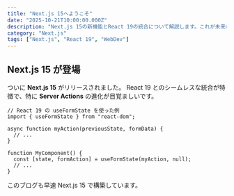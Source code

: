 ```yaml
---
title: "Next.js 15へようこそ"
date: "2025-10-21T10:00:00.000Z"
description: "Next.js 15の新機能とReact 19の統合について解説します。これが未来のWeb開発です。"
category: "Next.js"
tags: ["Next.js", "React 19", "WebDev"]
---
```


## Next.js 15 が登場

ついに **Next.js 15** がリリースされました。
React 19 とのシームレスな統合が特徴で、特に **Server Actions** の進化が目覚ましいです。

```tsx
// React 19 の useFormState を使った例
import { useFormState } from "react-dom";

async function myAction(previousState, formData) {
  // ...
}

function MyComponent() {
  const [state, formAction] = useFormState(myAction, null);
  // ...
}
```

このブログも早速 Next.js 15 で構築しています。

